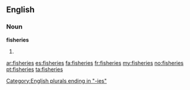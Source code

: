 ==English==

===Noun===
'''fisheries'''

# {{plural of|[[fishery]]}}

[[Category:English plurals ending in "-ies"]]

[[ar:fisheries]]
[[es:fisheries]]
[[fa:fisheries]]
[[fr:fisheries]]
[[my:fisheries]]
[[no:fisheries]]
[[pt:fisheries]]
[[ta:fisheries]]